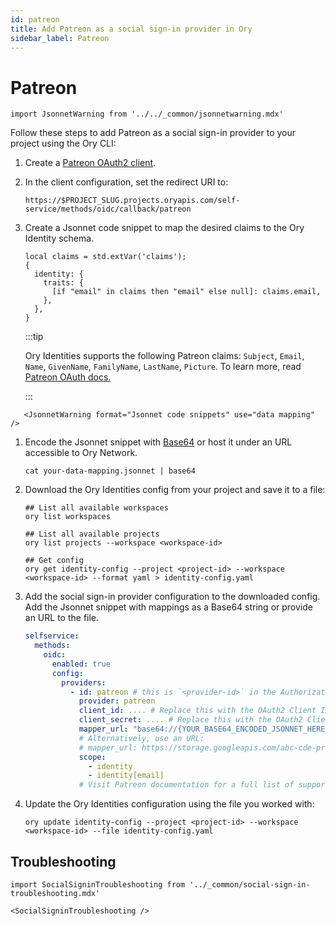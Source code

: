 ```yaml
---
id: patreon
title: Add Patreon as a social sign-in provider in Ory
sidebar_label: Patreon
---
```


# Patreon

```mdx-code-block
import JsonnetWarning from '../../_common/jsonnetwarning.mdx'
```

Follow these steps to add Patreon as a social sign-in provider to your project using the Ory CLI:

1. Create a [Patreon OAuth2 client](https://www.patreon.com/portal/registration/register-clients).
2. In the client configuration, set the redirect URI to:

   ```shell
   https://$PROJECT_SLUG.projects.oryapis.com/self-service/methods/oidc/callback/patreon
   ```

3. Create a Jsonnet code snippet to map the desired claims to the Ory Identity schema.

   ```jsonnet
   local claims = std.extVar('claims');
   {
     identity: {
       traits: {
         [if "email" in claims then "email" else null]: claims.email,
       },
     },
   }
   ```

   :::tip

   Ory Identities supports the following Patreon claims: `Subject`, `Email`, `Name`, `GivenName`, `FamilyName`, `LastName`,
   `Picture`. To learn more, read [Patreon OAuth docs.](https://docs.patreon.com/#apiv2-oauth)

   :::

```mdx-code-block
   <JsonnetWarning format="Jsonnet code snippets" use="data mapping" />
```

1. Encode the Jsonnet snippet with [Base64](https://www.base64encode.org/) or host it under an URL accessible to Ory Network.

   ```shell
   cat your-data-mapping.jsonnet | base64
   ```

2. Download the Ory Identities config from your project and save it to a file:

   ```shell
   ## List all available workspaces
   ory list workspaces

   ## List all available projects
   ory list projects --workspace <workspace-id>

   ## Get config
   ory get identity-config --project <project-id> --workspace <workspace-id> --format yaml > identity-config.yaml
   ```

3. Add the social sign-in provider configuration to the downloaded config. Add the Jsonnet snippet with mappings as a Base64
   string or provide an URL to the file.

   ```yaml
   selfservice:
     methods:
       oidc:
         enabled: true
         config:
           providers:
             - id: patreon # this is `<provider-id>` in the Authorization callback URL. DO NOT CHANGE IT ONCE SET!
               provider: patreon
               client_id: .... # Replace this with the OAuth2 Client ID provided by Patreon
               client_secret: .... # Replace this with the OAuth2 Client Secret provided by Patreon
               mapper_url: "base64://{YOUR_BASE64_ENCODED_JSONNET_HERE}"
               # Alternatively, use an URL:
               # mapper_url: https://storage.googleapis.com/abc-cde-prd/9cac9717f007808bf17f22ce7f4295c739604b183f05ac4afb4
               scope:
                 - identity
                 - identity[email]
               # Visit Patreon documentation for a full list of supported scopes: https://docs.patreon.com/#scopes
   ```

4. Update the Ory Identities configuration using the file you worked with:

   ```shell
   ory update identity-config --project <project-id> --workspace <workspace-id> --file identity-config.yaml
   ```

## Troubleshooting

```mdx-code-block
import SocialSigninTroubleshooting from '../_common/social-sign-in-troubleshooting.mdx'

<SocialSigninTroubleshooting />
```
